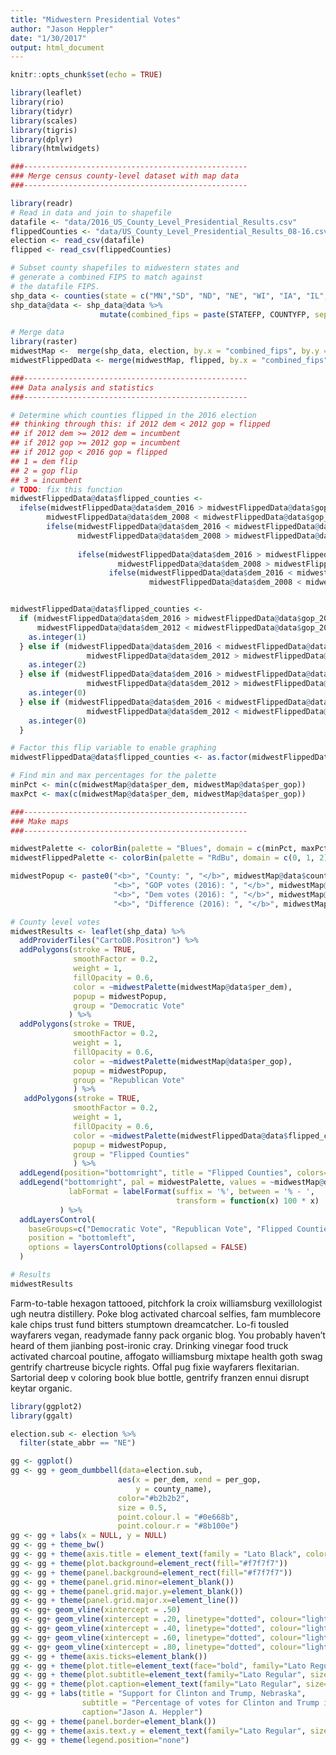 ```yaml
---
title: "Midwestern Presidential Votes"
author: "Jason Heppler"
date: "1/30/2017"
output: html_document
---
```


```r
knitr::opts_chunk$set(echo = TRUE)
```

```r
library(leaflet)
library(rio)
library(tidyr)
library(scales)
library(tigris)
library(dplyr)
library(htmlwidgets)

###--------------------------------------------------
### Merge census county-level dataset with map data
###--------------------------------------------------

library(readr)
# Read in data and join to shapefile
datafile <- "data/2016_US_County_Level_Presidential_Results.csv"
flippedCounties <- "data/US_County_Level_Presidential_Results_08-16.csv"
election <- read_csv(datafile)
flipped <- read_csv(flippedCounties)

# Subset county shapefiles to midwestern states and 
# generate a combined FIPS to match against 
# the datafile FIPS.
shp_data <- counties(state = c("MN","SD", "ND", "NE", "WI", "IA", "IL", "OH", "MI", "IN", "MO", "KS"), cb = TRUE, resolution = "20m")
shp_data@data <- shp_data@data %>%
                    mutate(combined_fips = paste(STATEFP, COUNTYFP, sep=""))

# Merge data
library(raster)
midwestMap <-  merge(shp_data, election, by.x = "combined_fips", by.y = "combined_fips")
midwestFlippedData <- merge(midwestMap, flipped, by.x = "combined_fips", by.y = "fips_code")

###--------------------------------------------------
### Data analysis and statistics
###--------------------------------------------------

# Determine which counties flipped in the 2016 election
## thinking through this: if 2012 dem < 2012 gop = flipped
## if 2012 dem >= 2012 dem = incumbent
## if 2012 gop >= 2012 gop = incumbent
## if 2012 gop < 2016 gop = flipped
## 1 = dem flip
## 2 = gop flip
## 3 = incumbent
# TODO: fix this function
midwestFlippedData@data$flipped_counties <- 
  ifelse(midwestFlippedData@data$dem_2016 > midwestFlippedData@data$gop_2016 &
        midwestFlippedData@data$dem_2008 < midwestFlippedData@data$gop_2008, 1,
        ifelse(midwestFlippedData@data$dem_2016 < midwestFlippedData@data$gop_2016 &
               midwestFlippedData@data$dem_2008 > midwestFlippedData@data$gop_2008, 2, 0))
        
               ifelse(midwestFlippedData@data$dem_2016 > midwestFlippedData@data$gop_2016 &
                        midwestFlippedData@data$dem_2008 > midwestFlippedData@data$gop_2008, 0,
                      ifelse(midwestFlippedData@data$dem_2016 < midwestFlippedData@data$gop_2016 &
                               midwestFlippedData@data$dem_2008 < midwestFlippedData@data$gop_2012, 0, 1))))


midwestFlippedData@data$flipped_counties <-
  if (midwestFlippedData@data$dem_2016 > midwestFlippedData@data$gop_2016 &
      midwestFlippedData@data$dem_2012 < midwestFlippedData@data$gop_2012) {
    as.integer(1)
  } else if (midwestFlippedData@data$dem_2016 < midwestFlippedData@data$gop_2016 &
                 midwestFlippedData@data$dem_2012 > midwestFlippedData@data$gop_2012) {
    as.integer(2)
  } else if (midwestFlippedData@data$dem_2016 > midwestFlippedData@data$gop_2016 &
                 midwestFlippedData@data$dem_2012 > midwestFlippedData@data$gop_2012) {
    as.integer(0)
  } else if (midwestFlippedData@data$dem_2016 < midwestFlippedData@data$gop_2016 &
                 midwestFlippedData@data$dem_2012 < midwestFlippedData@data$gop_2012) {
    as.integer(0)
  }

# Factor this flip variable to enable graphing
midwestFlippedData@data$flipped_counties <- as.factor(midwestFlippedData@data$flipped_counties)

# Find min and max percentages for the palette
minPct <- min(c(midwestMap@data$per_dem, midwestMap@data$per_gop))
maxPct <- max(c(midwestMap@data$per_dem, midwestMap@data$per_gop))

###--------------------------------------------------
### Make maps
###--------------------------------------------------

midwestPalette <- colorBin(palette = "Blues", domain = c(minPct, maxPct), bins = c(0, .3, .4, .5, .6, .7, .8, .9, 1), pretty = FALSE)
midwestFlippedPalette <- colorBin(palette = "RdBu", domain = c(0, 1, 2), bins = 3, pretty = FALSE)

midwestPopup <- paste0("<b>", "County: ", "</b>", midwestMap@data$county_name, "<br>",
                       "<b>", "GOP votes (2016): ", "</b>", midwestMap@data$votes_gop, "<br>",
                       "<b>", "Dem votes (2016): ", "</b>", midwestMap@data$votes_dem, "<br>",
                       "<b>", "Difference (2016): ", "</b>", midwestMap@data$diff, "<br>")

# County level votes
midwestResults <- leaflet(shp_data) %>%
  addProviderTiles("CartoDB.Positron") %>%
  addPolygons(stroke = TRUE,
              smoothFactor = 0.2,
              weight = 1,
              fillOpacity = 0.6,
              color = ~midwestPalette(midwestMap@data$per_dem),
              popup = midwestPopup,
              group = "Democratic Vote"
             ) %>%
  addPolygons(stroke = TRUE,
              smoothFactor = 0.2,
              weight = 1,
              fillOpacity = 0.6,
              color = ~midwestPalette(midwestMap@data$per_gop),
              popup = midwestPopup,
              group = "Republican Vote"
              ) %>%
   addPolygons(stroke = TRUE,
              smoothFactor = 0.2,
              weight = 1,
              fillOpacity = 0.6,
              color = ~midwestPalette(midwestFlippedData@data$flipped_counties),
              popup = midwestPopup,
              group = "Flipped Counties"
              ) %>%
  addLegend(position="bottomright", title = "Flipped Counties", colors=c('#2166ac', '#f5f5f5', '#b2182b'), labels=c("Dem", "Incumbent", "Repub"))  %>%
  addLegend("bottomright", pal = midwestPalette, values = ~midwestMap@data$per_dem, title = "Results",
             labFormat = labelFormat(suffix = '%', between = '% - ',
                                     transform = function(x) 100 * x)
           ) %>%
  addLayersControl(
    baseGroups=c("Democratic Vote", "Republican Vote", "Flipped Counties"),
    position = "bottomleft",
    options = layersControlOptions(collapsed = FALSE)
  )

# Results
midwestResults
```

Farm-to-table hexagon tattooed, pitchfork la croix williamsburg vexillologist ugh neutra distillery. Poke blog activated charcoal selfies, fam mumblecore kale chips trust fund bitters stumptown dreamcatcher. Lo-fi tousled wayfarers vegan, readymade fanny pack organic blog. You probably haven't heard of them jianbing post-ironic cray. Drinking vinegar food truck activated charcoal poutine, affogato williamsburg mixtape health goth swag gentrify chartreuse bicycle rights. Offal pug fixie wayfarers flexitarian. Sartorial deep v coloring book blue bottle, gentrify franzen ennui disrupt keytar organic.


```r
library(ggplot2)
library(ggalt)

election.sub <- election %>%
  filter(state_abbr == "NE")

gg <- ggplot()
gg <- gg + geom_dumbbell(data=election.sub,
                        aes(x = per_dem, xend = per_gop,
                            y = county_name),
                        color="#b2b2b2",
                        size = 0.5,
                        point.colour.l = "#0e668b",
                        point.colour.r = "#8b100e")
gg <- gg + labs(x = NULL, y = NULL)
gg <- gg + theme_bw()
gg <- gg + theme(axis.title = element_text(family = "Lato Black", color="#666666", face="bold", size=6)) 
gg <- gg + theme(plot.background=element_rect(fill="#f7f7f7"))
gg <- gg + theme(panel.background=element_rect(fill="#f7f7f7"))
gg <- gg + theme(panel.grid.minor=element_blank())
gg <- gg + theme(panel.grid.major.y=element_blank())
gg <- gg + theme(panel.grid.major.x=element_line())
gg <- gg+ geom_vline(xintercept = .50)
gg <- gg+ geom_vline(xintercept = .20, linetype="dotted", colour="lightgray")
gg <- gg+ geom_vline(xintercept = .40, linetype="dotted", colour="lightgray")
gg <- gg+ geom_vline(xintercept = .60, linetype="dotted", colour="lightgray")
gg <- gg+ geom_vline(xintercept = .80, linetype="dotted", colour="lightgray")
gg <- gg + theme(axis.ticks=element_blank())
gg <- gg + theme(plot.title=element_text(face="bold", family="Lato Regular", size=14))
gg <- gg + theme(plot.subtitle=element_text(family="Lato Regular", size=12))
gg <- gg + theme(plot.caption=element_text(family="Lato Regular", size=10, color="gray", margin=margin(t=10, r=80)))
gg <- gg + labs(title = "Support for Clinton and Trump, Nebraska",
                subtitle = "Percentage of votes for Clinton and Trump in 2016",
                caption="Jason A. Heppler")
gg <- gg + theme(panel.border=element_blank())
gg <- gg + theme(axis.text.y = element_text(family="Lato Regular", size=8))
gg <- gg + theme(legend.position="none")

```